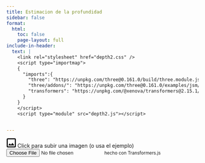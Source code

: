 ```yaml
---
title: Estimacion de la profundidad
sidebar: false
format:
  html:
    toc: false
    page-layout: full
include-in-header:
  text: |
    <link rel="stylesheet" href="depth2.css" />
    <script type="importmap">
    {
      "imports":{
        "three": "https://unpkg.com/three@0.161.0/build/three.module.js",
        "three/addons/": "https://unpkg.com/three@0.161.0/examples/jsm/",
        "transformers": "https://unpkg.com/@xenova/transformers@2.15.1/dist/transformers.min.js"
      }
    }
    </script>
    <script type="module" src="depth2.js"></script>


---
```



```{=html}

  <div id="container">
    <label id="upload-button" for="upload">
      <svg width="25" height="25" viewBox="0 0 25 25" fill="none" xmlns="http://www.w3.org/2000/svg">
        <path fill="#000"
          d="M3.5 24.3a3 3 0 0 1-1.9-.8c-.5-.5-.8-1.2-.8-1.9V2.9c0-.7.3-1.3.8-1.9.6-.5 1.2-.7 2-.7h18.6c.7 0 1.3.2 1.9.7.5.6.7 1.2.7 2v18.6c0 .7-.2 1.4-.7 1.9a3 3 0 0 1-2 .8H3.6Zm0-2.7h18.7V2.9H3.5v18.7Zm2.7-2.7h13.3c.3 0 .5 0 .6-.3v-.7l-3.7-5a.6.6 0 0 0-.6-.2c-.2 0-.4 0-.5.3l-3.5 4.6-2.4-3.3a.6.6 0 0 0-.6-.3c-.2 0-.4.1-.5.3l-2.7 3.6c-.1.2-.2.4 0 .7.1.2.3.3.6.3Z">
        </path>
      </svg>
      Click para subir una imagen
      <label id="example">(o usa el ejemplo)</label>
    </label>
  </div>
  <label id="status"></label>
  <input id="upload" type="file" accept="image/*" />

  <small> hecho con Transformers.js</small>

```
<!-- Import TensorFlow.js library -->